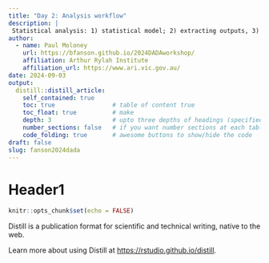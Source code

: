 ```yaml
---
title: "Day 2: Analysis workflow"
description: |
 Statistical analysis: 1) statistical model; 2) extracting outputs, 3) displaying(/graphing)
author:
  - name: Paul Moloney
    url: https://bfanson.github.io/2024DADAworkshop/
    affiliation: Arthur Rylah Institute
    affiliation_url: https://www.ari.vic.gov.au/
date: 2024-09-03
output:
  distill::distill_article:
    self_contained: true
    toc: true                # table of content true
    toc_float: true          # make 
    depth: 3                 # upto three depths of headings (specified by #, ## and ###)
    number_sections: false   # if you want number sections at each table header
    code_folding: true       # awesome buttons to show/hide the code
draft: false
slug: fanson2024dada
---
```



# Header1

```r
knitr::opts_chunk$set(echo = FALSE)
```

Distill is a publication format for scientific and technical writing, native to the web.

Learn more about using Distill at <https://rstudio.github.io/distill>.


